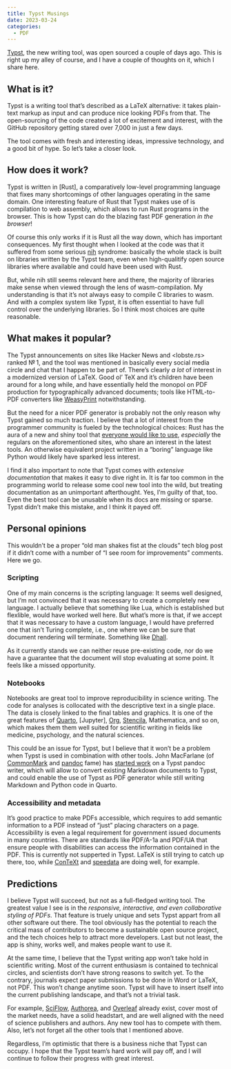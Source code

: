 ```yaml
---
title: Typst Musings
date: 2023-03-24
categories:
  - PDF
---
```


[Typst](https://typst.app), the new writing tool, was open sourced
a couple of days ago. This is right up my alley of course, and I
have a couple of thoughts on it, which I share here.

## What is it?

Typst is a writing tool that's described as a LaTeX alternative:
it takes plain-text markup as input and can produce nice looking
PDFs from that. The open-sourcing of the code created a lot of
excitement and interest, with the GitHub repository getting stared
over 7,000 in just a few days.

The tool comes with fresh and interesting ideas, impressive
technology, and a good bit of hype. So let's take a closer look.

## How does it work?

Typst is written in [Rust], a comparatively low-level programming
language that fixes many shortcomings of other languages operating
in the same domain. One interesting feature of Rust that Typst
makes use of is compilation to web assembly, which allows to run
Rust programs in the browser. This is how Typst can do the blazing
fast PDF generation *in the browser*!

Of course this only works if it is Rust all the way down, which
has important consequences. My first thought when I looked at the
code was that it suffered from some serious
[nih](https://en.wikipedia.org/wiki/Not_invented_here) syndrome:
basically the whole stack is built on libraries written by the
Typst team, even when high-qualitify open source libraries where
available and could have been used with Rust.

But, while nih still seems relevant here and there, the majority
of libraries make sense when viewed through the lens of
wasm-compilation. My understanding is that it's not always easy to
compile C libraries to wasm. And with a complex system like Typst,
it is often essential to have full control over the underlying
libraries. So I think most choices are quite reasonable.

## What makes it popular?

The Typst announcements on sites like Hacker News and <lobste.rs>
ranked № 1, and the tool was mentioned in basically every social
media circle and chat that I happen to be part of. There's clearly
*a lot* of interest in a modernized version of LaTeX. Good ol' TeX
and it's children have been around for a long while, and have
essentially held the monopol on PDF production for typographically
advanced documents; tools like HTML-to-PDF converters like
[WeasyPrint] notwithstanding.

But the need for a nicer PDF generator is probably not the only
reason why Typst gained so much traction. I believe that a lot of
interest from the programmer community is fueled by the
technological choices: Rust has the aura of a new and shiny tool
that [everyone would like to use], *especially* the regulars on
the aforementioned sites, who share an interest in the latest
tools. An otherwise equivalent project written in a "boring"
language like Python would likely have sparked less interest.

I find it also important to note that Typst comes with *extensive
documentation* that makes it easy to dive right in. It is far too
common in the programming world to release some cool new tool into
the wild, but treating documentation as an unimportant
afterthought. Yes, I'm guilty of that, too. Even the best tool can
be unusable when its docs are missing or sparse. Typst didn't make
this mistake, and I think it payed off.

## Personal opinions

This wouldn't be a proper "old man shakes fist at the clouds" tech
blog post if it didn't come with a number of "I see room for
improvements" comments. Here we go.

### Scripting

One of my main concerns is the scripting language: It seems well
designed, but I'm not convinced that it was necessary to create a
completely new language. I actually believe that something like
Lua, which is established but flexlible, would have worked well
here. But what's more is that, if we accept that it was necessary
to have a custom language, I would have preferred one that isn't
Turing complete, i.e., one where we can be sure that document
rendering will terminate. Something like [Dhall].

As it currently stands we can neither reuse pre-existing code, nor
do we have a guarantee that the document will stop evaluating at
some point. It feels like a missed opportunity.

### Notebooks

Notebooks are great tool to improve reproducibility in science
writing. The code for analyses is collocated with the descriptive
text in a single place. The data is closely linked to the final
tables and graphics. It is one of the great features of [Quarto],
[Jupyter], [Org], [Stencila], Mathematica, and so on, which makes
them them well suited for scientific writing in fields like
medicine, psychology, and the natural sciences.

This could be an issue for Typst, but I believe that it won't be a
problem when Typst is used in combination with other tools. John
MacFarlane (of [CommonMark] and [pandoc] fame) has [started work]
on a Typst pandoc writer, which will allow to convert existing
Markdown documents to Typst, and could enable the use of Typst as
PDF generator while still writing Markdown and Python code in
Quarto.

### Accessibility and metadata

It's good practice to make PDFs accessible, which requires to add
semantic information to a PDF instead of "just" placing characters
on a page. Accessibility is even a legal requirement for
government issued documents in many countries. There are standards
like PDF/A-1a and PDF/UA that ensure people with disabilities can
access the information contained in the PDF. This is currently not
supperted in Typst. LaTeX is still trying to catch up there, too,
while [ConTeXt] and [speedata] are doing well, for example.

## Predictions

I believe Typst will succeed, but not as a full-fledged writing
tool. The greatest value I see is in the *responsive, interactive,
and even collaborative styling of PDFs*. That feature is truely
unique and sets Typst appart from all other software out there.
The tool obviously has the potential to reach the critical mass of
contributors to become a sustainable open source project, and the
tech choices help to attract more developers. Last but not least,
the app is shiny, works well, and makes people want to use it.

At the same time, I believe that the Typst writing app won't take
hold in scientific writing. Most of the current enthusiasm is
contained to technical circles, and scientists don't have strong
reasons to switch yet. To the contrary, journals expect paper
submissions to be done in Word or LaTeX, not PDF. This won't
change anytime soon. Typst will have to insert itself into the
current publishing landscape, and that's not a trivial task.

For example, [SciFlow], [Authorea], and [Overleaf] already exist,
cover most of the market needs, have a solid headstart, and are
well aligned with the need of science publishers and authors. Any
new tool has to compete with them. Also, let's not forget all the
other tools that I mentioned above.

Regardless, I'm optimistic that there is a business niche that
Typst can occupy. I hope that the Typst team's hard work will pay
off, and I will continue to follow their progress with great
interest.

[Authorea]: https://www.authorea.com/
[CommonMark]: https://commonmark.org
[ConTeXt]: https://wiki.contextgarden.net/
[Dhall]: https://dhall-lang.org/
[Jypyter]: https://jupyter.org/
[Org]: https://orgmode.org/
[Overleaf]: https://overleaf.com/
[Quarto]: https://quarto.org/
[SciFlow]: https://sciflow.net/
[Stencila]: https://stenci.la/
[WeasyPrint]: https://weasyprint.org/
[pandoc]: https://pandoc.org/
[speedata]: https://speedata.de/
[started work]: https://github.com/jgm/pandoc/issues/8713
[everyone would like to use]: https://stackoverflow.blog/2023/01/26/comparing-tag-trends-with-our-most-loved-programming-languages/
